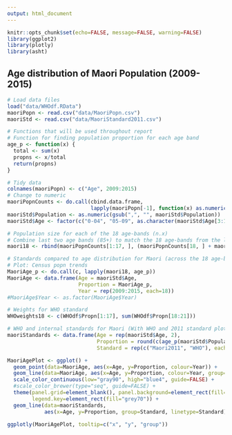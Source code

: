 ```yaml
---
output: html_document
---
```


```r
knitr::opts_chunk$set(echo=FALSE, message=FALSE, warning=FALSE)
library(ggplot2)
library(plotly)
library(asht)
```

## Age distribution of Maori Population (2009-2015)

```r
# Load data files
load("data/WHOdf.RData")
maoriPopn <- read.csv("data/MaoriPopn.csv")
maoriStd <- read.csv("data/MaoriStandard2011.csv")

# Functions that will be used throughout report
# Function for finding population proportion for each age band
age_p <- function(x) {
  total <- sum(x)
  propns <- x/total
  return(propns)
}

# Tidy data
colnames(maoriPopn) <- c("Age", 2009:2015)
# Change to numeric
maoriPopnCounts <- do.call(cbind.data.frame, 
                           lapply(maoriPopn[-1], function(x) as.numeric(gsub(",", "", x))))
maoriStd$Population <- as.numeric(gsub(",", "", maoriStd$Population))
maoriStd$Age <- factor(c("0-04", "05-09", as.character(maoriStd$Age[3:18])))

# Population size for each of the 18 age-bands (n.x)
# Combine last two age bands (85+) to match the 18 age-bands from the lung cancer data
maori18 <- rbind(maoriPopnCounts[1:17, ], (maoriPopnCounts[18, ] + maoriPopnCounts[19, ]))

# Standards compared to age distribution for Maori (across the 18 age-bands)
# Plot: Census popn trends
MaoriAge_p <- do.call(c, lapply(maori18, age_p)) 
MaoriAge <- data.frame(Age = maoriStd$Age,
                       Proportion = MaoriAge_p,
                       Year = rep(2009:2015, each=18))
#MaoriAge$Year <- as.factor(MaoriAge$Year)

# Weights for WHO standard
WHOweights18 <- c(WHOdf$Propn[1:17], sum(WHOdf$Propn[18:21]))

# WHO and internal standards for Maori (With WHO and 2011 standard plotted)
maoriStandards <- data.frame(Age = rep(maoriStd$Age, 2),
                             Proportion = round(c(age_p(maoriStd$Population), 0.01*WHOweights18), 3),
                             Standard = rep(c("Maori2011", "WHO"), each=18))

MaoriAgePlot <- ggplot() +
  geom_point(data=MaoriAge, aes(x=Age, y=Proportion, colour=Year)) +
  geom_line(data=MaoriAge, aes(x=Age, y=Proportion, colour=Year, group=Year)) +
  scale_color_continuous(low="gray90", high="blue4", guide=FALSE) +
  #scale_color_brewer(type="seq", guide=FALSE) +
  theme(panel.grid=element_blank(), panel.background=element_rect(fill="grey70"), 
        legend.key=element_rect(fill="grey70")) +
  geom_line(data=maoriStandards, 
            aes(x=Age, y=Proportion, group=Standard, linetype=Standard), size=0.8, colour="red") 

ggplotly(MaoriAgePlot, tooltip=c("x", "y", "group")) 
```
